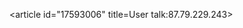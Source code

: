 <article id="17593006" title=User talk:87.79.229.243>
	<talkpage id="17593006" title="User talk:87.79.229.243">
{{tlx|former Tor|confirmed=16:20, 27 May 2008 (UTC)}}
	</talkpage>
</article>